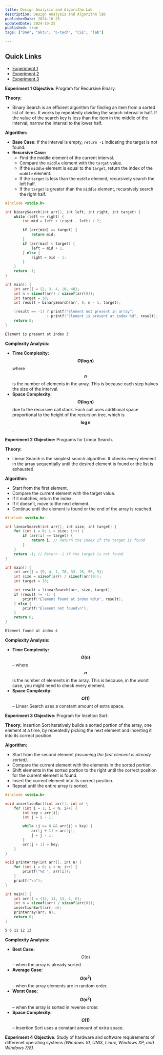 ```yaml
---
title: Design Analysis and Algorithm Lab
description: Design Analysis and Algorithm lab
publishedDate: 2024-10-25
updatedDate: 2024-10-25
published: true
tags: ["DAA", "aktu", "b-tech", "CSE", "lab"]

---
```

## Quick Links

- [Experiment 1](#experiment-1)
- [Experiment 2](#experiment-2)
- [Experiment 3](#experiment-3)



<Callout type="warning" txCenter="true" breakBefore="true" id="experiment-1" >**Experiment 1**</Callout>
<Callout type="knowing">**Objective:** Program for Recursive Binary. </Callout>

**Theory:**
- Binary Search is an efficient algorithm for finding an item from a sorted list of items. It works by repeatedly dividing the search interval in half. If the value of the search key is less than the item in the middle of the interval, narrow the interval to the lower half.

**Algorithm:**
- **Base Case:** If the interval is empty, ```return -1``` indicating the target is not found.
- **Recursive Case:**
    - Find the middle element of the current interval.
    - Compare the ```middle``` element with the ```target``` value.
    - If the ```middle``` element is equal to the ```target```, return the index of the ```middle``` element.
    - If the ```target``` is less than the ```middle``` element, recursively search the left half.
    - If the ```target``` is greater than the ```middle``` element, recursively search the right half.

```c title="binary-search.c" showLineNumbers
#include <stdio.h>

int binarySearch(int arr[], int left, int right, int target) {
    while (left <= right) {
        int mid = left + (right - left) / 2;

        if (arr[mid] == target) {
            return mid;
        }
        if (arr[mid] < target) {
            left = mid + 1;
        } else {
            right = mid - 1;
        }
    }
    return -1;
}

int main() {
    int arr[] = {2, 3, 4, 10, 40};
    int n = sizeof(arr) / sizeof(arr[0]);
    int target = 10;
    int result = binarySearch(arr, 0, n - 1, target);

    (result == -1) ? printf("Element not present in array")
                   : printf("Element is present at index %d", result);
    return 0;
}
```

```makefile title="Output"
Element is present at index 3
```

**Complexity Analysis:**
- **Time Complexity:** **$$O(\log n)$$** where **$$n$$** is the number of elements in the array. This is because each step halves the size of the interval.
- **Space Complexity:** **$$O(\log n)$$** due to the recursive call stack. Each call uses additional space proportional to the height of the recursion tree, which is **$$\log n$$**.


<Callout type="warning" txCenter="true" breakBefore="true" id="experiment-2" >**Experiment 2**</Callout>
<Callout type="knowing">**Objective:** Programs for Linear Search. </Callout>

**Theory:**
- Linear Search is the simplest search algorithm. It checks every element in the array sequentially until the desired element is found or the list is exhausted.

**Algorithm:**
- Start from the first element.
- Compare the current element with the target value.
- If it matches, return the index.
- If it doesn’t, move to the next element.
- Continue until the element is found or the end of the array is reached.

```c title="linear-search.c" showLineNumbers
#include <stdio.h>

int linearSearch(int arr[], int size, int target) {
    for (int i = 0; i < size; i++) {
        if (arr[i] == target) {
            return i; // Return the index if the target is found
        }
    }
    return -1; // Return -1 if the target is not found
}

int main() {
    int arr[] = {9, 4, 1, 78, 33, 26, 56, 9};
    int size = sizeof(arr) / sizeof(arr[0]);
    int target = 33;

    int result = linearSearch(arr, size, target);
    if (result != -1) {
        printf("Element found at index %d\n", result);
    } else {
        printf("Element not found\n");
    }
    return 0;
}
```

```makefile title="Output"
Element found at index 4
```

**Complexity Analysis:**
- **Time Complexity:** **$$O(n)$$** – where **$$n$$** is the number of elements in the array. This is because, in the worst case, you might need to check every element.
- **Space Complexity:** **$$O(1)$$** – Linear Search uses a constant amount of extra space.

<Callout type="warning" txCenter="true" breakBefore="true" id="experiment-3" >**Experiment 3**</Callout>
<Callout type="knowing">**Objective:** Program for Insetion Sort. </Callout>

**Theory:**
Insertion Sort iteratively builds a sorted portion of the array, one element at a time, by repeatedly picking the next element and inserting it into its correct position.

**Algorithm:**
- Start from the second element *(assuming the first element is already sorted)*.
- Compare the current element with the elements in the sorted portion.
- Shift elements in the sorted portion to the right until the correct position for the current element is found.
- Insert the current element into its correct position.
- Repeat until the entire array is sorted.

```c title="insertion-sort.c" showLineNumbers
#include <stdio.h>

void insertionSort(int arr[], int n) {
    for (int i = 1; i < n; i++) {
        int key = arr[i];
        int j = i - 1;

        while (j >= 0 && arr[j] > key) {
            arr[j + 1] = arr[j];
            j = j - 1;
        }
        arr[j + 1] = key;
    }
}

void printArray(int arr[], int n) {
    for (int i = 0; i < n; i++) {
        printf("%d ", arr[i]);
    }
    printf("\n");
}

int main() {
    int arr[] = {12, 11, 13, 5, 6};
    int n = sizeof(arr) / sizeof(arr[0]);
    insertionSort(arr, n);
    printArray(arr, n);
    return 0;
}
```

```makefile title="Output"
5 6 11 12 13
```

**Complexity Analysis:**
- **Best Case:** $$O(n)$$ – when the array is already sorted.
- **Average Case:** **$$O(n^2)$$** – when the array elements are in random order.
- **Worst Case:** **$$O(n^2)$$** – when the array is sorted in reverse order.
- **Space Complexity:** **$$O(1)$$** – Insertion Sort uses a constant amount of extra space.


<Callout type="warning" txCenter="true" breakBefore="true" id="experiment-4" >**Experiment 4**</Callout>
<Callout type="knowing">**Objective:** Study of hardware and software requirements of differenet operating systems *(Windows 10, UNIX, Linux, Windows XP, and Windows 7/8)*. </Callout>
